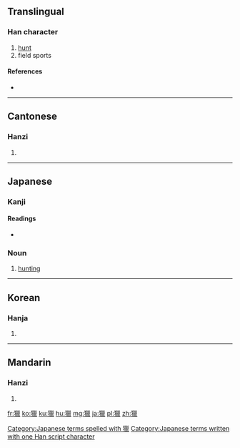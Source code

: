 {{also|猎|猟}}
==Translingual==

===Han character===
{{Han char|rn=94|rad=犬|as=15|sn=18|four=42216|canj=KHVVV|ids=⿰犭巤}}

# [[hunt]]
# field sports

====References====
* {{Han ref|kx=0720.270|dkj=20768|dj=1132.130|hdz=21376.070|uh=7375|ud=29557|bh=C279|bd=49785}}

----

==Cantonese==

===Hanzi===
{{yue-hanzi|jyut=|y=lip6|sim=猎}}

# {{defn|lang=yue|sort=犬15}}

----

==Japanese==

===Kanji===
{{ja-kanji|grade=uc|rs=犬15|style=ky|shin=猟}}

====Readings====
* {{ja-readings|on=[[りょう]] (ryō)|kun=[[かり|か-り]] (ka-ri), [[かる|か-る]] (ka-ru)}}

===Noun===
{{ja-noun|k|hira=りょう|rom=ryō|shin=猟}}

# [[hunting]]

[[Category:Japanese terms spelled with 獵]]
[[Category:Japanese terms written with one Han script character]]

----

==Korean==

===Hanja===
{{ko-hanja|hangeul=[[렵]]>[[엽]]|eumhun=|rv=ryeop>yeop|mr=ryŏp>yŏp|y=lyep>yep}}

# {{defn|lang=ko|sort=犬15}}

----

==Mandarin==

===Hanzi===
{{cmn-hanzi|sim=猎|pin=[[jǐng]] ([[jing3]]), [[liè]] ([[lie4]])|wg=ching<sup>3</sup>, lieh<sup>4</sup>}}

# {{defn|lang=cmn|sort=犬15}}

[[fr:獵]]
[[ko:獵]]
[[ku:獵]]
[[hu:獵]]
[[mg:獵]]
[[ja:獵]]
[[pl:獵]]
[[zh:獵]]